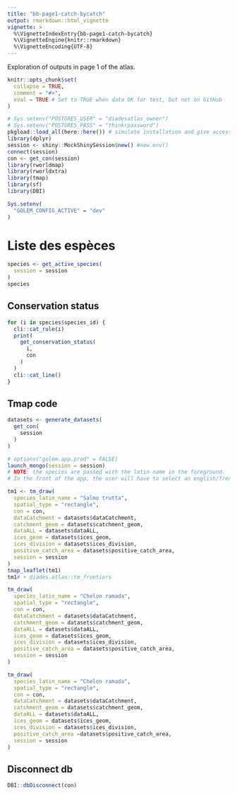 ```yaml
---
title: "bb-page1-catch-bycatch"
output: rmarkdown::html_vignette
vignette: >
  %\VignetteIndexEntry{bb-page1-catch-bycatch}
  %\VignetteEngine{knitr::rmarkdown}
  %\VignetteEncoding{UTF-8}
---
```


Exploration of outputs in page 1 of the atlas.

```r
knitr::opts_chunk$set(
  collapse = TRUE,
  comment = "#>",
  eval = TRUE # Set to TRUE when data OK for test, but not on GitHub
)

```

```r
# Sys.setenv("POSTGRES_USER" = "diadesatlas_owner")
# Sys.setenv("POSTGRES_PASS" = "thinkrpassword")
pkgload::load_all(here::here()) # simulate installation and give access to objects in the package
library(dplyr)
session <- shiny::MockShinySession$new() #new.env()
connect(session)
con <- get_con(session)
library(rworldmap)
library(rworldxtra)
library(tmap)
library(sf)
library(DBI)

Sys.setenv(
  "GOLEM_CONFIG_ACTIVE" = "dev"
)
```

# Liste des espèces 

```r
species <- get_active_species(
  session = session
)
species
```

## Conservation status

```r
for (i in species$species_id) {
  cli::cat_rule(i)
  print(
    get_conservation_status(
      i,
      con
    )
  )
  cli::cat_line()
}
```
## Tmap code 

```r
datasets <- generate_datasets(
  get_con(
    session
  )
)

# options("golem.app.prod" = FALSE)
launch_mongo(session = session)
# NOTE: the species are passed with the latin name in the foreground.
# In the front of the app, the user will have to select an english/french name

tm1 <- tm_draw(
  species_latin_name = "Salmo trutta",
  spatial_type = "rectangle",
  con = con,
  dataCatchment = datasets$dataCatchment,
  catchment_geom = datasets$catchment_geom,
  dataALL = datasets$dataALL,
  ices_geom = datasets$ices_geom,
  ices_division = datasets$ices_division,
  positive_catch_area = datasets$positive_catch_area,
  session = session
)
tmap_leaflet(tm1)
tm1# + diades.atlas::tm_frontiers 

tm_draw(
  species_latin_name = "Chelon ramada",
  spatial_type = "rectangle",
  con = con,
  dataCatchment = datasets$dataCatchment,
  catchment_geom = datasets$catchment_geom,
  dataALL = datasets$dataALL,
  ices_geom = datasets$ices_geom,
  ices_division = datasets$ices_division,
  positive_catch_area = datasets$positive_catch_area,
  session = session
)

tm_draw(
  species_latin_name = "Chelon ramada",
  spatial_type = "rectangle",
  con = con,
  dataCatchment = datasets$dataCatchment,
  catchment_geom = datasets$catchment_geom,
  dataALL = datasets$dataALL,
  ices_geom = datasets$ices_geom,
  ices_division = datasets$ices_division,
  positive_catch_area =datasets$positive_catch_area,
  session = session
)

```

## Disconnect db
```r
DBI::dbDisconnect(con)
```

